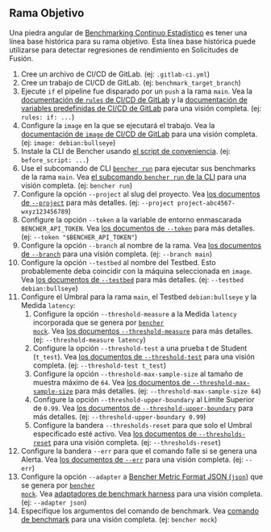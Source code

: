 
## Rama Objetivo

Una piedra angular de [Benchmarking Continuo Estadístico][statistical continuous benchmarking]
es tener una línea base histórica para su rama objetivo.
Esta línea base histórica puede utilizarse para detectar regresiones de rendimiento en Solicitudes de Fusión.

<TargetBranchCode />

1. Cree un archivo de CI/CD de GitLab.
   (ej: `.gitlab-ci.yml`)
2. Cree un trabajo de CI/CD de GitLab.
   (ej: `benchmark_target_branch`)
3. Ejecute `if` el pipeline fue disparado por un `push` a la rama `main`.
   Vea la [documentación de `rules` de CI/CD de GitLab][gitlab ci cd rules]
   y la [documentación de variables predefinidas de CI/CD de GitLab][gitlab ci cd redefined variables] para una visión completa.
   (ej: `rules: if: ...`)
4. Configure la `image` en la que se ejecutará el trabajo.
   Vea la [documentación de `image` de CI/CD de GitLab][gitlab ci cd image] para una visión completa.
   (ej: `image: debian:bullseye`)
5. Instale la CLI de Bencher usando [el script de conveniencia][install bencher cli].
   (ej: `before_script: ...`)
6. Use el subcomando de CLI <code><a href="/es/docs/explanation/bencher-run/">bencher run</a></code>
   para ejecutar sus benchmarks de la rama `main`.
   Vea [el subcomando `bencher run` de la CLI][bencher run] para una visión completa.
   (ej: `bencher run`)
7. Configure la opción `--project` al slug del proyecto.
   Vea [los documentos de `--project`][project option] para más detalles.
   (ej: `--project project-abc4567-wxyz123456789`)
8. Configure la opción `--token` a la variable de entorno enmascarada `BENCHER_API_TOKEN`.
   Vea [los documentos de `--token`][token option] para más detalles.
   (ej: `--token "$BENCHER_API_TOKEN"`)
9. Configure la opción `--branch` al nombre de la rama.
   Vea [los documentos de `--branch`][branch option] para una visión completa.
   (ej: `--branch main`)
10. Configure la opción `--testbed` al nombre del Testbed.
    Esto probablemente deba coincidir con la máquina seleccionada en `image`.
    Vea [los documentos de `--testbed`][testbed option] para más detalles.
    (ej: `--testbed debian:bullseye`)
11. Configure el Umbral para la rama `main`, el Testbed `debian:bullseye` y la Medida `latency`:
    1. Configure la opción `--threshold-measure` a la Medida `latency` incorporada que se genera por <code><a href="/es/docs/reference/bencher-metric-format/#bencher-mock">bencher mock</a></code>.
    Vea [los documentos `--threshold-measure`][threshold measure option] para más detalles.
    (ej: `--threshold-measure latency`)
    2. Configure la opción `--threshold-test` a una prueba t de Student (`t_test`).
    Vea [los documentos de `--threshold-test`][threshold test option] para una visión completa.
    (ej: `--threshold-test t_test`)
    3. Configure la opción `--threshold-max-sample-size` al tamaño de muestra máximo de `64`.
    Vea [los documentos de `--threshold-max-sample-size`][threshold max sample size] para más detalles.
    (ej: `--threshold-max-sample-size 64`)
    4. Configure la opción `--threshold-upper-boundary` al Límite Superior de `0.99`.
    Vea [los documentos de `--threshold-upper-boundary`][threshold upper boundary] para más detalles.
    (ej: `--threshold-upper-boundary 0.99`)
    5. Configure la bandera `--thresholds-reset` para que solo el Umbral especificado esté activo.
    Vea [los documentos de `--thresholds-reset`][thresholds reset] para una visión completa.
    (ej: `--thresholds-reset`)
12. Configure la bandera `--err` para que el comando falle si se genera una Alerta.
    Vea [los documentos de `--err`][alert err] para una visión completa.
    (ej: `--err`)
13. Configure la opción `--adapter` a [Bencher Metric Format JSON (`json`)][bmf] que se genera por <code><a href="/es/docs/reference/bencher-metric-format/#bencher-mock">bencher mock</a></code>.
    Vea [adaptadores de benchmark harness][adapter json] para una visión completa.
    (ej: `--adapter json`)
14. Especifique los argumentos del comando de benchmark.
    Vea [comando de benchmark][command argument] para una visión completa.
    (ej: `bencher mock`)

[gitlab ci cd rules]: https://docs.gitlab.com/ee/ci/jobs/job_control.html#common-if-clauses-for-rules
[gitlab ci cd redefined variables]: https://docs.gitlab.com/ee/ci/variables/predefined_variables.html
[gitlab ci cd image]: https://docs.gitlab.com/ee/ci/yaml/index.html#image

[statistical continuous benchmarking]: /es/docs/how-to/track-benchmarks/#statistical-continuous-benchmarking
[install bencher cli]: /es/docs/how-to/install-cli/#install-cli-with-script
[bencher run]: /es/docs/explanation/bencher-run/
[project option]: /es/docs/explanation/bencher-run/#--project-project
[token option]: /es/docs/explanation/bencher-run/#--token-token
[branch option]: /es/docs/explanation/branch-selection/#--branch-branch
[testbed option]: /es/docs/explanation/bencher-run/#--testbed-testbed
[threshold measure option]: /es/docs/explanation/thresholds/#--threshold-measure-measure
[threshold test option]: /es/docs/explanation/thresholds/#--threshold-test-test
[threshold max sample size]: /es/docs/explanation/thresholds/#--threshold-max-sample-size-size
[threshold upper boundary]: /es/docs/explanation/thresholds/#--threshold-upper-boundary-boundary
[thresholds reset]: /es/docs/explanation/thresholds/#--thresholds-reset
[alert err]: /es/docs/explanation/thresholds/#--err
[bmf]: /es/docs/reference/bencher-metric-format/
[adapter json]: /es/docs/explanation/adapters/#-json
[command argument]: /es/docs/explanation/bencher-run/#benchmark-command